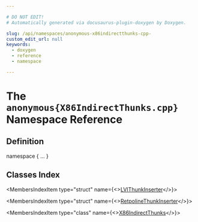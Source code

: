 ```yaml
---

# DO NOT EDIT!
# Automatically generated via docusaurus-plugin-doxygen by Doxygen.

slug: /api/namespaces/anonymous-x86indirectthunks-cpp-
custom_edit_url: null
keywords:
  - doxygen
  - reference
  - namespace

---
```





# The `anonymous{X86IndirectThunks.cpp}` Namespace Reference

<DoxygenPage pluginConfig={pluginConfig}>



## Definition

<CodeBlock>namespace &#123; ... &#125;</CodeBlock>

## Classes Index

<MembersIndex>

<MembersIndexItem
  type="struct"
  name={<><a href="/docs/api/structs/anonymous-namespace-x86indirectthunks-cpp-/lvithunkinserter">LVIThunkInserter</a></>}>
</MembersIndexItem>

<MembersIndexItem
  type="struct"
  name={<><a href="/docs/api/structs/anonymous-namespace-x86indirectthunks-cpp-/retpolinethunkinserter">RetpolineThunkInserter</a></>}>
</MembersIndexItem>

<MembersIndexItem
  type="class"
  name={<><a href="/docs/api/classes/anonymous-namespace-x86indirectthunks-cpp-/x86indirectthunks">X86IndirectThunks</a></>}>
</MembersIndexItem>

</MembersIndex>


</DoxygenPage>
